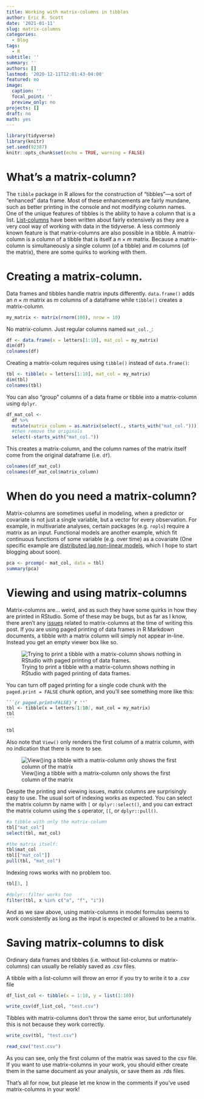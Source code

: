 ```yaml
---
title: Working with matrix-columns in tibbles
author: Eric R. Scott
date: '2021-01-11'
slug: matrix-columns
categories:
  - Blog
tags:
  - R
subtitle: ''
summary: ''
authors: []
lastmod: '2020-12-11T12:01:43-04:00'
featured: no
image:
  caption: ''
  focal_point: ''
  preview_only: no
projects: []
draft: no
math: yes
---
```


```r
library(tidyverse)
library(knitr)
set.seed(92387)
knitr::opts_chunk$set(echo = TRUE, warning = FALSE)
```

# What's a matrix-column?

The `tibble` package in R allows for the construction of "tibbles"---a sort of "enhanced" data frame. Most of these enhancements are fairly mundane, such as better printing in the console and not modifying column names.  One of the unique features of tibbles is the ability to have a column that is a list. [List-columns](https://jennybc.github.io/purrr-tutorial/ls13_list-columns.html) have been written about fairly extensively as they are a very cool way of working with data in the tidyverse. A less commonly known feature is that matrix-columns are also possible in a tibble. A matrix-column is a column of a tibble that is itself a $n \times m$ matrix. Because a matrix-column is simultaneously a single column (of a tibble) and $m$ columns (of the matrix), there are some quirks to working with them.

# Creating a matrix-column.

Data frames and tibbles handle matrix inputs differently.  `data.frame()` adds an $n \times m$ matrix as $m$ columns of a dataframe while `tibble()` creates a matrix-column.

```r
my_matrix <- matrix(rnorm(100), nrow = 10)
```

No matrix-column.  Just regular columns named `mat_col._`:

```r
df <- data.frame(x = letters[1:10], mat_col = my_matrix)
dim(df)
colnames(df)
```

Creating a matrix-colum requires using `tibble()` instead of `data.frame()`:

```r
tbl <- tibble(x = letters[1:10], mat_col = my_matrix)
dim(tbl)
colnames(tbl)
```

You can also "group" columns of a data frame or tibble into a matrix-column using `dplyr`.

```r
df_mat_col <-
  df %>% 
  mutate(matrix_column = as.matrix(select(., starts_with("mat_col.")))) %>% 
  #then remove the originals
  select(-starts_with("mat_col."))
```

This creates a matrix-column, and the column names of the matrix itself come from the original dataframe (i.e. `df`).

```r
colnames(df_mat_col)
colnames(df_mat_col$matrix_column)
```


# When do you need a matrix-column?

Matrix-columns are sometimes useful in modeling, when a predictor or covariate is not just a single variable, but a vector for every observation. For example, in multivariate analyses, certain packages (e.g. `ropls`) require a matrix as an input. Functional models are another example, which fit continuous functions of some variable (e.g. over time) as a covariate (One specific example are [distributed lag non-linear models](https://cran.r-project.org/package=dlnm), which I hope to start blogging about soon).

```r
pca <- prcomp(~ mat_col, data = tbl)
summary(pca)
```

# Viewing and using matrix-columns

Matrix-columns are... weird, and as such they have some quirks in how they are printed in RStudio. Some of these may be bugs, but as far as I know, there aren't any [issues](https://github.com/rstudio/rstudio/issues?q=is%3Aissue+is%3Aopen+matrix+column) related to matrix-columns at the time of writing this post.  If you are using paged printing of data frames in R Markdown documents, a tibble with a matrix column will simply not appear in-line. Instead you get an empty viewer box like so.

![Trying to print a tibble with a matrix-column shows nothing in RStudio with paged printing of data frames.](fig1.png)

You can turn off paged printing for a single code chunk with the `paged.print = FALSE` chunk option, and you'll see something more like this:

````md
```{r paged.print=FALSE}`r ''`
tbl <- tibble(x = letters[1:10], mat_col = my_matrix)
tbl
``` 
````
```r
tbl
```
Also note that `View()` only renders the first column of a matrix column, with no indication that there is more to see.

![View()ing a tibble with a matrix-column only shows the first column of the matrix](fig2.png)

Despite the printing and viewing issues, matrix columns are surprisingly easy to use.  The usual sort of indexing works as expected. You can select the matrix column by name with `[` or `dplyr::select()`, and you can extract the matrix column using the `$` operator, `[[`, or `dplyr::pull()`.

```r
#a tibble with only the matrix-column
tbl["mat_col"]
select(tbl, mat_col) 

#the matrix itself:
tbl$mat_col
tbl[["mat_col"]]
pull(tbl, "mat_col")
```

Indexing rows works with no problem too.

```r
tbl[3, ]

#dplyr::filter works too
filter(tbl, x %in% c("a", "f", "i"))
```
And as we saw above, using matrix-columns in model formulas seems to work consistently as long as the input is expected or allowed to be a matrix.



# Saving matrix-columns to disk

Ordinary data frames and tibbles (i.e. without list-columns or matrix-columns) can usually be reliably saved as .csv files.

A tibble with a list-column will throw an error if you try to write it to a .csv file

```r
df_list_col <- tibble(x = 1:10, y = list(1:10))

write_csv(df_list_col, "test.csv")
```

Tibbles with matrix-columns don't throw the same error, but unfortunately this is not because they work correctly.

```r
write_csv(tbl, "test.csv")
```


```r
read_csv("test.csv")
```
As you can see, only the first column of the matrix was saved to the csv file.  If you want to use matrix-columns in your work, you should either create them in the same document as your analysis, or save them as .rds files.

That's all for now, but please let me know in the comments if you've used matrix-columns in your work!
